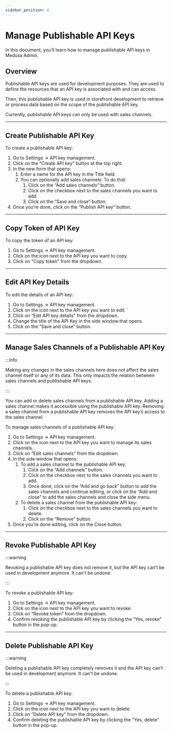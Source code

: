 ```yaml
---
sidebar_position: 4
---
```



# Manage Publishable API Keys

In this document, you’ll learn how to manage publishable API keys in Medusa Admin.

## Overview

Publishable API keys are used for development purposes. They are used to define the resources that an API key is associated with and can access.

Then, this publishable API key is used in storefront development to retrieve or process data based on the scope of the publishable API key.

Currently, publishable API keys can only be used with sales channels.

---

## Create Publishable API Key

To create a publishable API key:

1. Go to Settings → API key management.
2. Click on the “Create API key” button at the top right.
3. In the new form that opens:
    1. Enter a name for the API key in the Title field.
    2. You can optionally add sales channels. To do that:
        1. Click on the “Add sales channels” button.
        2. Click on the checkbox next to the sales channels you want to add.
        3. Click on the “Save and close” button.
4. Once you’re done, click on the “Publish API key” button.

---

## Copy Token of API Key

To copy the token of an API key:

1. Go to Settings → API key management.
2. Click on the <UiIcon lightIcon="https://res.cloudinary.com/dza7lstvk/image/upload/v1667999308/Medusa%20Docs/UI%20Icons/1ordBC6_ssysel.png" darkIcon="https://res.cloudinary.com/dza7lstvk/image/upload/v1667999326/Medusa%20Docs/UI%20Icons/dSwWYBH_stzgoi.png" alt="three dots" /> icon next to the API key you want to copy.
3. Click on “Copy token” from the dropdown.

---

## Edit API Key Details

To edit the details of an API key:

1. Go to Settings → API key management.
2. Click on the <UiIcon lightIcon="https://res.cloudinary.com/dza7lstvk/image/upload/v1667999308/Medusa%20Docs/UI%20Icons/1ordBC6_ssysel.png" darkIcon="https://res.cloudinary.com/dza7lstvk/image/upload/v1667999326/Medusa%20Docs/UI%20Icons/dSwWYBH_stzgoi.png" alt="three dots" /> icon next to the API key you want to edit.
3. Click on “Edit API key details” from the dropdown.
4. Change the title of the API Key in the side window that opens.
5. Click on the “Save and close” button.

---

## Manage Sales Channels of a Publishable API Key

:::info

Making any changes in the sales channels here does not affect the sales channel itself or any of its data. This only impacts the relation between sales channels and publishable API keys.

:::

You can add or delete sales channels from a publishable API key. Adding a sales channel makes it accessible using the publishable API key. Removing a sales channel from a publishable API key removes the API key’s access to the sales channel.

To manage sales channels of a publishable API key:

1. Go to Settings → API key management.
2. Click on the <UiIcon lightIcon="https://res.cloudinary.com/dza7lstvk/image/upload/v1667999308/Medusa%20Docs/UI%20Icons/1ordBC6_ssysel.png" darkIcon="https://res.cloudinary.com/dza7lstvk/image/upload/v1667999326/Medusa%20Docs/UI%20Icons/dSwWYBH_stzgoi.png" alt="three dots" /> icon next to the API key you want to manage its sales channels.
3. Click on “Edit sales channels” from the dropdown.
4. In the side window that opens:
    1. To add a sales channel to the publishable API key:
        1. Click on the “Add channels” button.
        2. Click on the checkbox next to the sales channels you want to add.
        3. Once done, click on the “Add and go back” button to add the sales channels and continue editing, or click on the “Add and close” to add the sales channels and close the side menu.
    2. To delete a sales channel from the publishable API key:
        1. Click on the checkbox next to the sales channels you want to delete.
        2. Click on the “Remove” button.
5. Once you’re done editing, click on the Close button.

---

## Revoke Publishable API Key

:::warning

Revoking a publishable API key does not remove it, but the API key can’t be used in development anymore. It can't be undone.

:::

To revoke a publishable API key:

1. Go to Settings → API key management.
2. Click on the <UiIcon lightIcon="https://res.cloudinary.com/dza7lstvk/image/upload/v1667999308/Medusa%20Docs/UI%20Icons/1ordBC6_ssysel.png" darkIcon="https://res.cloudinary.com/dza7lstvk/image/upload/v1667999326/Medusa%20Docs/UI%20Icons/dSwWYBH_stzgoi.png" alt="three dots" /> icon next to the API key you want to revoke.
3. Click on “Revoke token” from the dropdown.
4. Confirm revoking the publishable API key by clicking the “Yes, revoke” button in the pop-up.

---

## Delete Publishable API Key

:::warning

Deleting a publishable API key completely removes it and the API key can’t be used in development anymore. It can't be undone.

:::

To delete a publishable API key:

1. Go to Settings → API key management.
2. Click on the <UiIcon lightIcon="https://res.cloudinary.com/dza7lstvk/image/upload/v1667999308/Medusa%20Docs/UI%20Icons/1ordBC6_ssysel.png" darkIcon="https://res.cloudinary.com/dza7lstvk/image/upload/v1667999326/Medusa%20Docs/UI%20Icons/dSwWYBH_stzgoi.png" alt="three dots" /> icon next to the API key you want to delete.
3. Click on “Delete API key” from the dropdown.
4. Confirm deleting the publishable API key by clicking the “Yes, delete” button in the pop-up.